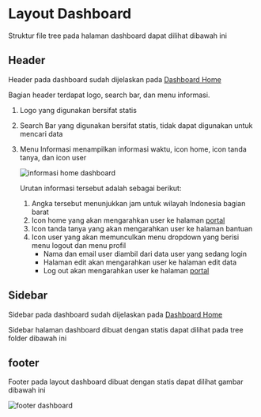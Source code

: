 # Layout Dashboard

Struktur file tree pada halaman dashboard dapat dilihat dibawah ini


<FileTree>
  <FileTree.Folder name="resource" defaultOpen>
    <FileTree.Folder name="views" defaultOpen>
      <FileTree.Folder name="layouts" defaultOpen>
        <FileTree.File name="app.blade.php" />
        <FileTree.File name="footer.blade.php" />
        <FileTree.File name="header.blade.php" />
        <FileTree.File name="master.blade.php" />
        <FileTree.File name="sidebar.blade.php" />
      </FileTree.Folder>
    </FileTree.Folder>
  </FileTree.Folder>
</FileTree>

## Header

Header pada dashboard sudah dijelaskan pada [Dashboard Home](/dashboard-home#bagian-header)

Bagian header terdapat logo, search bar, dan menu informasi.

1. Logo yang digunakan bersifat statis
2. Search Bar yang digunakan bersifat statis, tidak dapat digunakan untuk mencari data
3. Menu Informasi menampilkan informasi waktu, icon home, icon tanda tanya, dan icon user

   ![informasi home dashboard](/informasi-home-dashboard.png)

   Urutan informasi tersebut adalah sebagai berikut:

   1. Angka tersebut menunjukkan jam untuk wilayah Indonesia bagian barat
   2. Icon home yang akan mengarahkan user ke halaman [portal](/halaman-portal)
   3. Icon tanda tanya yang akan mengarahkan user ke halaman bantuan
   4. Icon user yang akan memunculkan menu dropdown yang berisi menu logout dan menu profil
      - Nama dan email user diambil dari data user yang sedang login
      - Halaman edit akan mengarahkan user ke halaman edit data
      - Log out akan mengarahkan user ke halaman [portal](/halaman-portal)

## Sidebar

Sidebar pada dashboard sudah dijelaskan pada [Dashboard Home](/dashboard-home#bagian-navigation)

Sidebar halaman dashboard dibuat dengan statis dapat dilihat pada tree folder dibawah ini

## footer

Footer pada layout dashboard dibuat dengan statis dapat dilihat gambar dibawah ini

![footer dashboard](/dashboard-home/footer.png)
